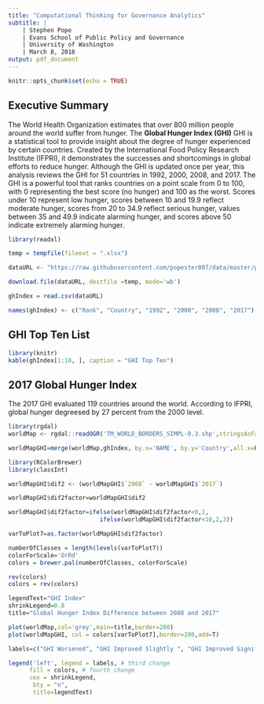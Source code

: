 ```yaml
---
title: "Computational Thinking for Governance Analytics"
subtitle: |
    | Stephen Pope
    | Evans School of Public Policy and Governance
    | University of Washington
    | March 8, 2018
output: pdf_document
---
```


```r
knitr::opts_chunk$set(echo = TRUE)
```

## **Executive Summary**

The World Health Organization estimates that over 800 million people around the world suffer from hunger. The **Global Hunger Index (GHI)** GHI is a statistical tool to provide insight about the degree of hunger experienced by certain countries. Created by the International Food Policy Research Institute (IFPRI), it demonstrates the successes and shortcomings in global efforts to reduce hunger. Although the GHI is updated once per year, this analysis reviews the GHI for 51 countries in 1992, 2000, 2008, and 2017. The GHI is a powerful tool that ranks countries on a point scale from 0 to 100, with 0 representing the best score (no hunger) and 100 as the worst. Scores under 10 represent low hunger, scores between 10 and 19.9 reflect moderate hunger, scores from 20 to 34.9 reflect serious hunger, values between 35 and 49.9 indicate alarming hunger, and scores above 50 indicate extremely alarming hunger. 

```r
library(readxl)
```

```r
temp = tempfile(fileext = ".xlsx")
```

```r
dataURL <- "https://raw.githubusercontent.com/popester007/data/master/project%20data%20GHI.csv"
```

```r
download.file(dataURL, destfile =temp, mode='wb')
```

```r
ghIndex = read.csv(dataURL)
```

```r
names(ghIndex) <- c("Rank", "Country", "1992", "2000", "2008", "2017")
```

## GHI Top Ten List

```r
library(knitr) 
kable(ghIndex[1:10, ], caption = "GHI Top Ten")
```

## 2017 Global Hunger Index

The 2017 GHI evaluated 119 countries around the world. According to IFPRI, global hunger degreesed by 27 percent from the 2000 level. 


```r
library(rgdal)
worldMap <- rgdal::readOGR('TM_WORLD_BORDERS_SIMPL-0.3.shp',stringsAsFactors = F)
```

```r
worldMapGHI=merge(worldMap,ghIndex, by.x='NAME', by.y='Country',all.x=F)
```

```r
library(RColorBrewer)
library(classInt)
```

```r
worldMapGHI$dif2 <- (worldMapGHI$`2008` - worldMapGHI$`2017`)
```


```r
worldMapGHI$dif2factor=worldMapGHI$dif2

worldMapGHI$dif2factor=ifelse(worldMapGHI$dif2factor<0,1,
                          ifelse(worldMapGHI$dif2factor<10,2,3))
```


```r
varToPlot7=as.factor(worldMapGHI$dif2factor)
```

 
```r
numberOfClasses = length(levels(varToPlot7))
colorForScale='OrRd'
colors = brewer.pal(numberOfClasses, colorForScale)
```


```r
rev(colors)
colors = rev(colors)
```


```r
legendText="GHI Index"
shrinkLegend=0.8
title="Global Hunger Index Difference between 2008 and 2017"

plot(worldMap,col='grey',main=title,border=200)
plot(worldMapGHI, col = colors[varToPlot7],border=200,add=T)

labels=c("GHI Worsened", "GHI Improved Slightly ", "GHI Improved Significantly")

legend('left', legend = labels, # third change
      fill = colors, # fourth change
      cex = shrinkLegend, 
       bty = "n",
       title=legendText)
```

